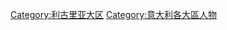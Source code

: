 {{Commons category|People of Liguria}}

[[Category:利古里亚大区|Category:利古里亚大区]]
[[Category:意大利各大區人物|Category:意大利各大區人物]]